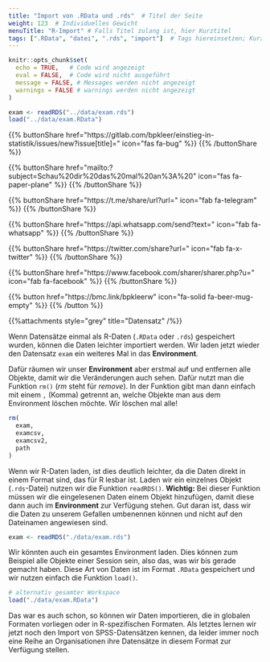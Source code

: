 ```yaml
---
title: "Import von .RData und .rds"  # Titel der Seite
weight: 123  # Individuelles Gewicht 
menuTitle: "R-Import" # Falls Titel zulang ist, hier Kurztitel
tags: [".RData", "datei", ".rds", "import"]  # Tags hiereinsetzen; Kurzwort, was auf der Seite passsiert
---
```


```r
knitr::opts_chunk$set(
  echo = TRUE,   # Code wird angezeigt
  eval = FALSE,  # Code wird nicht ausgeführt
  message = FALSE, # Messages werden nicht angezeigt
  warnings = FALSE # warnings werden nicht angezeigt
)

exam <- readRDS("../data/exam.rds")   
load("../data/exam.RData")
```

{{% buttonShare href=\"https\:\/\/gitlab.com\/bpkleer\/einstieg-in-statistik\/issues\/new?issue[title]=\" icon=\"fas fa-bug\" %}} {{% /buttonShare %}} 

{{% buttonShare href=\"mailto\:?subject=Schau\%20dir\%20das\%20mal\%20an\%3A\%20\" icon=\"fas fa-paper-plane\" %}} {{% /buttonShare %}}

{{% buttonShare href=\"https\:\/\/t.me\/share\/url?url=\" icon=\"fab fa-telegram\" %}} {{% /buttonShare %}}

{{% buttonShare href=\"https\:\/\/api.whatsapp.com\/send?text=\" icon=\"fab fa-whatsapp\" %}} {{% /buttonShare %}}

{{% buttonShare href=\"https\:\/\/twitter.com\/share?url=\" icon=\"fab fa-x-twitter\" %}} {{% /buttonShare %}}

{{% buttonShare href=\"https\:\/\/www.facebook.com\/sharer\/sharer.php?u=\" icon=\"fab fa-facebook\" %}} {{% /buttonShare %}}

{{% button href=\"https\:\/\/bmc.link\/bpkleerw\" icon=\"fa-solid fa-beer-mug-empty\" %}} {{% /button %}}

{{%attachments style=\"grey\" title=\"Datensatz\" /%}}

Wenn Datensätze einmal als R-Daten (`.RData` oder `.rds`) gespeichert wurden, können die Daten leichter importiert werden. Wir laden jetzt wieder den Datensatz `exam` ein weiteres Mal in das **Environment**. 

Dafür räumen wir unser **Environment** aber erstmal auf und entfernen alle Objekte, damit wir die Veränderungen auch sehen. Dafür nutzt man die Funktion `rm()` (*rm* steht für *remove*). In der Funktion gibt man dann einfach mit einem `,` (Komma) getrennt an, welche Objekte man aus dem Environment löschen möchte. Wir löschen mal alle!

```r
rm(
  exam, 
  examcsv, 
  examcsv2, 
  path
)
```

Wenn wir R-Daten laden, ist dies deutlich leichter, da die Daten direkt in einem Format sind, das für R lesbar ist. 
Laden wir ein einzelnes Objekt (`.rds`-Datei) nutzen wir die Funktion `readRDS()`.  **Wichtig:** Bei dieser Funktion müssen wir die eingelesenen Daten einem Objekt hinzufügen, damit diese dann auch im **Environment** zur Verfügung stehen. Gut daran ist, dass wir die Daten zu unserem Gefallen umbenennen können und nicht auf den Dateinamen angewiesen sind. 
```r
exam <- readRDS("./data/exam.rds")
```

Wir könnten auch ein gesamtes Environment laden. Dies können zum Beispiel alle Objekte einer Session sein, also das, was wir bis gerade gemacht haben. Diese Art von Daten ist im Format `.RData` gespeichert und wir nutzen einfach die Funktion `load()`.

```r
# alternativ gesamter Workspace
load("./data/exam.RData")
```

Das war es auch schon, so können wir Daten importieren, die in globalen Formaten vorliegen oder in R-spezifischen Formaten. Als letztes lernen wir jetzt noch den Import von SPSS-Datensätzen kennen, da leider immer noch eine Reihe an Organisationen ihre Datensätze in diesem Format zur Verfügung stellen. 